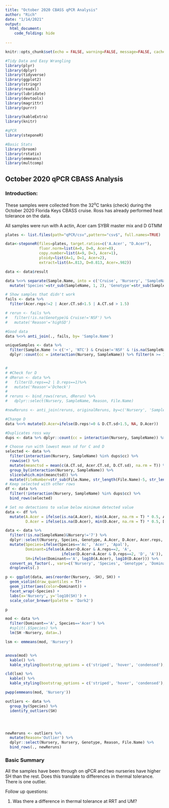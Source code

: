 ```yaml
---
title: "October 2020 CBASS qPCR Analysis"
author: "Rich"
date: "1/14/2021"
output: 
  html_document:
    code_folding: hide
  
---
```


```r
knitr::opts_chunk$set(echo = FALSE, warning=FALSE, message=FALSE, cache = TRUE, fig.width=6, fig.asp=.618, out.width='70%', fig.align='center')

#Tidy Data and Easy Wrangling
library(plyr)
library(dplyr)
library(tidyverse)
library(ggplot2)
library(stringr)
library(readxl)
library(lubridate)
library(devtools)
library(magrittr)
library(purrr)

library(kableExtra)
library(knitr)

#qPCR
library(steponeR)

#Basic Stats
library(broom)
library(rstatix)
library(emmeans)
library(multcomp)

```

## October 2020 qPCR CBASS Analysis

### Introduction: 

These samples were collected from the 32^o^C tanks (check) during the October 2020 Florida Keys CBASS cruise. Ross has already performed heat tolerance on the data.

All samples were run with A actin, Acer cam SYBR master mix and D GTMM

```r

plates <- list.files(path="qPCR/csv",pattern="csv$", full.names=TRUE)

data<-steponeR(files=plates, target.ratios=c('A.Acer', "D.Acer"),
               fluor.norm=list(A=0, D=0, Acer=0),
               copy.number=list(A=9, D=3, Acer=1),
               ploidy=list(A=1, D=1, Acer=2),
               extract=list(A=.813, D=0.813, Acer=.982))

data <- data$result

data %<>% separate(Sample.Name, into = c('Cruise', 'Nursery', 'SampleName'), sep = '_', remove = FALSE) %>%
  mutate('Species'=str_sub(SampleName, 1, 2), 'Genotype'=str_sub(SampleName, 3, length(SampleName))) 

```

```r

# Show samples that didn't work
fails <- data %>%
  filter(Acer.reps!=2 | Acer.CT.sd>1.5 | A.CT.sd > 1.5)

# rerun <- fails %>%
#   filter(!is.na(Genotype)& Cruise!='NSF') %>%
#   mutate('Reason'='highSD')

#Good data
data %<>% anti_join(., fails, by= 'Sample.Name')

uniqueSamples <- data %>%
  filter(Sample.Name != c('+', 'NTC') & Cruise!='NSF' & !is.na(SampleName)) %>%
  dplyr::count(cc = interaction(Nursery, SampleName)) %>% filter(n >= 1)


# 
# #Check for D
# dRerun <- data %>%
#   filter(D.reps==2 | D.reps==1)%>%
#   mutate('Reason'='Dcheck')
# 
# reruns <- bind_rows(rerun, dRerun) %>%
#   dplyr::select(Nursery, SampleName, Reason, File.Name) 

#newReruns <- anti_join(reruns, originalReruns, by=c('Nursery', 'SampleName'))

#Change D
data %<>% mutate(D.Acer=ifelse(D.reps!=0 & D.CT.sd>1.5, NA, D.Acer))

#Duplicates ross way
dups <- data %>% dplyr::count(cc = interaction(Nursery, SampleName)) %>% filter(n >= 2)

# Choose run with lowest mean sd for C and D
selected <- data %>%
  filter(interaction(Nursery, SampleName) %in% dups$cc) %>%
  rowwise() %>%
  mutate(meanctsd = mean(c(A.CT.sd, Acer.CT.sd, D.CT.sd), na.rm = T)) %>%
  group_by(interaction(Nursery, SampleName)) %>%
  slice(which.min(meanctsd)) %>%
  mutate(FileNumber=str_sub(File.Name, str_length(File.Name)-5, str_length(File.Name)-4))
# Keep selected with other rows
df <- data %>%
  filter(!interaction(Nursery, SampleName) %in% dups$cc) %>%
  bind_rows(selected)

# Set no detections to value below minimum detected value
data <- df %>%
  mutate(A.Acer = ifelse(is.na(A.Acer), min(A.Acer, na.rm = T) * 0.5, A.Acer),
         D.Acer = ifelse(is.na(D.Acer), min(D.Acer, na.rm = T) * 0.5, D.Acer))

data <- data %>%
  filter(!is.na(SampleName)&Nursery!='7') %>%
  dplyr::select(Nursery, Species, Genotype, A.Acer, D.Acer, Acer.reps, A.reps, D.reps, File.Name) %>%
  mutate(Species=ifelse(Species=='Ac', 'Acer', 'Apal'), 
         Dominant=ifelse(A.Acer>D.Acer & A.reps==2, 'A', 
                         ifelse(D.Acer>A.Acer & D.reps==2, 'D', 'A')),
         SH=ifelse(Dominant=='A', log10(A.Acer), log10(D.Acer))) %>%
  convert_as_factor(., vars=c('Nursery', 'Species', 'Genotype', 'Dominant')) %>%
  droplevels(.)


```

```r

p <- ggplot(data, aes(reorder(Nursery, -SH), SH)) +
  geom_violin(draw_quantiles = T)+
  geom_jitter(aes(color=Dominant)) +
  facet_wrap(~Species) +
  labs(x='Nursery', y='log10(SH)') +
  scale_color_brewer(palette = 'Dark2')

p

mod <- data %>%
  filter(Dominant=='A', Species=='Acer') %>%
  #split(.$Species) %>%
  lm(SH ~Nursery, data=.)

lsm <- emmeans(mod, 'Nursery')


anova(mod) %>% 
  kable() %>%
  kable_styling(bootstrap_options = c('striped', 'hover', 'condensed'), full_width = FALSE)

cld(lsm) %>%
  kable() %>%
  kable_styling(bootstrap_options = c('striped', 'hover', 'condensed'), full_width = FALSE)

pwpp(emmeans(mod, 'Nursery'))

```

```r

outliers <- data %>%
  group_by(Species) %>%
  identify_outliers(SH)




newReruns <- outliers %>%
  mutate(Reason='Outlier') %>%
  dplyr::select(Nursery, Nursery, Genotype, Reason, File.Name) %>%
  bind_rows(., newReruns)

```


### Basic Summary 

All the samples have been through on qPCR and two nurseries have higher SH than the rest. Does this translate to differences in thermal tolerance. There is one outlier.

Follow up questions:

1. Was there a difference in thermal tolerance at RRT and UM?